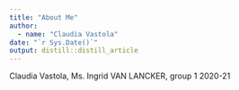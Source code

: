 ```yaml
---
title: "About Me"
author:
  - name: "Claudia Vastola" 
date: "`r Sys.Date()`"
output: distill::distill_article
---
```


Claudia Vastola, Ms. Ingrid VAN LANCKER, group 1 2020-21


